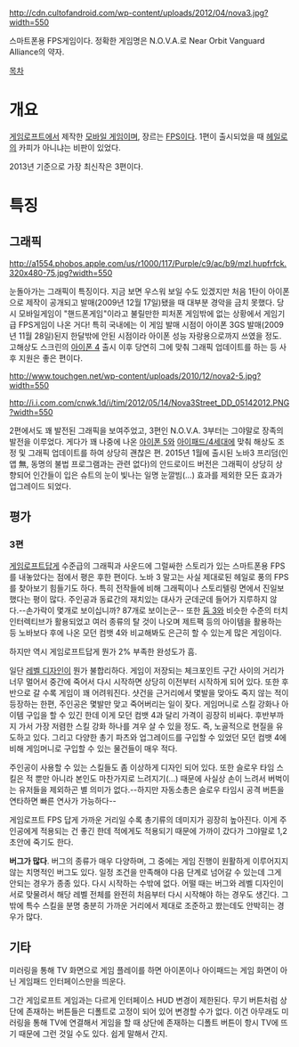 http://cdn.cultofandroid.com/wp-content/uploads/2012/04/nova3.jpg?width=550

스마트폰용 FPS게임이다. 정확한 게임명은 N.O.V.A.로 Near Orbit Vanguard Alliance의 약자.

[[목차]]

= 개요 =
[[게임로프트]]에서 제작한 [[모바일 게임]]이며, 장르는 [[FPS]]이다. 1편이 출시되었을 때 [[헤일로]]의 카피가 아니냐는 비판이 있었다.

2013년 기준으로 가장 최신작은 3편이다.

= 특징 =
== 그래픽 ==
http://a1554.phobos.apple.com/us/r1000/117/Purple/c9/ac/b9/mzl.hupfrfck.320x480-75.jpg?width=550

눈돌아가는 그래픽이 특징이다. 지금 보면 우스워 보일 수도 있겠지만 처음 1탄이 아이폰으로 제작이 공개되고 발매(2009년 12월 17일)됐을 때 대부분 경악을 금치 못했다. 당시 모바일게임이 "핸드폰게임"이라고 불릴만한 피처폰 게임밖에 없는 상황에서 게임기급 FPS게임이 나온 거다! 특히 국내에는 이 게임 발매 시점이 아이폰 3GS 발매(2009년 11월 28일)된지 한달밖에 안된 시점이라 아이폰 성능 자랑용으로까지 쓰였을 정도. 고해상도 스크린의 [[아이폰 4]] 출시 이후 당연히 그에 맞춰 그래픽 업데이트를 하는 등 사후 지원은 좋은 편이다. 

http://www.touchgen.net/wp-content/uploads/2010/12/nova2-5.jpg?width=550

http://i.i.com.com/cnwk.1d/i/tim/2012/05/14/Nova3Street_DD_05142012.PNG?width=550

2편에서도 꽤 발전된 그래픽을 보여주었고, 3편인 N.O.V.A. 3부터는 그야말로 장족의 발전을 이루었다. 게다가 꽤 나중에 나온 [[아이폰 5]]와 [[아이패드/4세대]]에 맞춰 해상도 조정 및 그래픽 업데이트를 하여 상당히 괜찮은 편. 2015년 1월에 출시된 노바3 프리덤(인앱 無, 동명의 불법 프로그램과는 관련 없다)의 안드로이드 버전은 그래픽이 상당히 상향되어 인간들이 입은 슈트의 눈이 빛나는 일명 눈깔빔(...) 효과를 제외한 모든 효과가 업그레이드 되었다.

== 평가 ==
=== 3편 ===
[[게임로프트]]답게 수준급의 그래픽과 사운드에 그럴싸한 스토리가 있는 스마트폰용 FPS를 내놓았다는 점에서 평은 후한 편이다. 노바 3 말고는 사실 제대로된 헤일로 풍의 FPS를 찾아보기 힘들기도 하다. 특히 전작들에 비해 그래픽이나 스토리텔링 면에서 진일보했다는 평이 많다. 주인공과 동료간의 재치있는 대사가 군데군데 들어가 지루하지 않다.--손가락이 몇개로 보이십니까? 87개로 보이는군-- 또한 [[둠 3]]와 비슷한 수준의 터치 인터렉티브가 활용되었고 여러 종류의 탈 것이 나오며 제트팩 등의 아이템을 활용하는 등 노바보다 후에 나온 모던 컴뱃 4와 비교해봐도 은근히 할 수 있는게 많은 게임이다.

하지만 역시 게임로프트답게 뭔가 2% 부족한 완성도가 흠. 

일단 [[레벨 디자인]]이 뭔가 불합리하다. 게임이 저장되는 체크포인트 구간 사이의 거리가 너무 멀어서 중간에 죽어서 다시 시작하면 상당히 이전부터 시작하게 되어 있다. 또한 후반으로 갈 수록 게임이 꽤 어려워진다. 샷건을 근거리에서 몇발을 맞아도 죽지 않는 적이 등장하는 한편, 주인공은 몇발만 맞고 죽어버리는 일이 잦다. 게임머니로 스킬 강화나 아이템 구입을 할 수 있긴 한데 이게 모던 컴뱃 4과 달리 가격이 굉장히 비싸다. 후반부까지 가서 가장 저렴한 스킬 강화 하나를 겨우 살 수 있을 정도. 즉, 노골적으로 현질을 유도하고 있다. 그리고 다양한 총기 파츠와 업그레이드를 구입할 수 있었던 모던 컴뱃 4에 비해 게임머니로 구입할 수 있는 물건들이 매우 적다.

주인공이 사용할 수 있는 스킬들도 좀 이상하게 디자인 되어 있다. 또한 슬로우 타임 스킬은 적 뿐만 아니라 본인도 마찬가지로 느려지기(...) 때문에 사실상 손이 느려서 버벅이는 유저들을 제외하곤 별 의미가 없다.--하지만 자동소총은 슬로우 타임시 공격 버튼을 연타하면 빠른 연사가 가능하다--

게임로프트 FPS 답게 가까운 거리일 수록 총기류의 데미지가 굉장히 높아진다. 이게 주인공에게 적용되는 건 좋긴 한데 적에게도 적용되기 때문에 가까이 갔다가 그야말로 1,2초안에 죽기도 한다.

'''버그가 많다'''. 버그의 종류가 매우 다양하며, 그 중에는 게임 진행이 원활하게 이루어지지 않는 치명적인 버그도 있다. 일정 조건을 만족해야 다음 단계로 넘어갈 수 있는데 그게 안되는 경우가 종종 있다. 다시 시작하는 수밖에 없다. 어떨 때는 버그와 레벨 디자인이 서로 맞물려서 해당 레벨 전체를 완전히 처음부터 다시 시작해야 하는 경우도 생긴다. 그밖에 특수 스킬을 분명 충분히 가까운 거리에서 제대로 조준하고 쐈는데도 안박히는 경우가 많다. 

== 기타 ==
미러링을 통해 TV 화면으로 게임 플레이를 하면 아이폰이나 아이패드는 게임 화면이 아닌 게임패드 인터페이스만을 띄운다.

그간 게임로프트 게임과는 다르게 인터페이스 HUD 변경이 제한된다. 무기 버튼처럼 상단에 존재하는 버튼들은 디폴트로 고정이 되어 있어 변경할 수가 없다. 이건 아무래도 미러링을 통해 TV에 연결해서 게임을 할 때 상단에 존재하는 디폴트 버튼이 항시 TV에 뜨기 때문에 그런 것일 수도 있다. 쉽게 말해서 간지.
